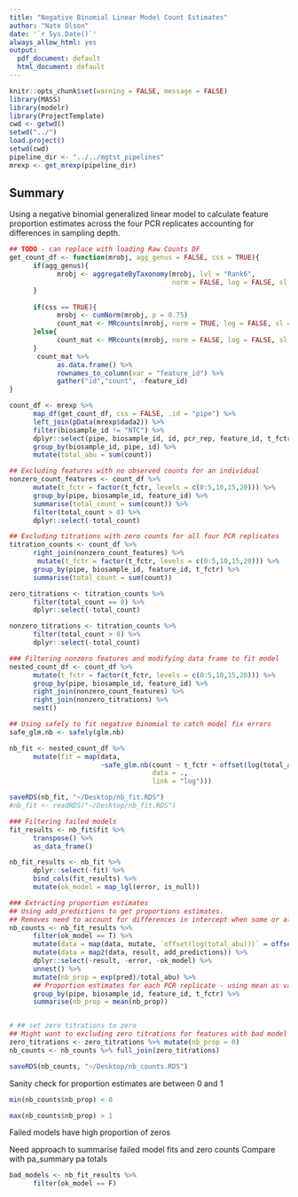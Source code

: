 ```yaml
---
title: "Negative Binomial Linear Model Count Estimates"
author: "Nate Olson"
date: '`r Sys.Date()`'
always_allow_html: yes
output:
  pdf_document: default
  html_document: default
---
```


```r
knitr::opts_chunk$set(warning = FALSE, message = FALSE)
library(MASS)
library(modelr)
library(ProjectTemplate)
cwd <- getwd()
setwd("../")
load.project()
setwd(cwd) 
pipeline_dir <- "../../mgtst_pipelines"
mrexp <- get_mrexp(pipeline_dir)
```

## Summary
Using a negative binomial generalized linear model to calculate feature proportion estimates across the four PCR replicates accounting for differences in sampling depth.

```r

## TODO - can replace with loading Raw Counts DF
get_count_df <- function(mrobj, agg_genus = FALSE, css = TRUE){
      if(agg_genus){
            mrobj <- aggregateByTaxonomy(mrobj, lvl = "Rank6", 
                                         norm = FALSE, log = FALSE, sl = 1)
      }
      
      if(css == TRUE){
            mrobj <- cumNorm(mrobj, p = 0.75)
            count_mat <- MRcounts(mrobj, norm = TRUE, log = FALSE, sl = 1000)
      }else{
            count_mat <- MRcounts(mrobj, norm = FALSE, log = FALSE, sl = 1)
      }
       count_mat %>%  
            as.data.frame() %>% 
            rownames_to_column(var = "feature_id") %>% 
            gather("id","count", -feature_id)
}

count_df <- mrexp %>% 
      map_df(get_count_df, css = FALSE, .id = "pipe") %>% 
      left_join(pData(mrexp$dada2)) %>% 
      filter(biosample_id != "NTC") %>% 
      dplyr::select(pipe, biosample_id, id, pcr_rep, feature_id, t_fctr, count) %>% 
      group_by(biosample_id, pipe, id) %>% 
      mutate(total_abu = sum(count))

## Excluding features with no observed counts for an individual 
nonzero_count_features <- count_df %>% 
      mutate(t_fctr = factor(t_fctr, levels = c(0:5,10,15,20))) %>% 
      group_by(pipe, biosample_id, feature_id) %>% 
      summarise(total_count = sum(count)) %>% 
      filter(total_count > 0) %>% 
      dplyr::select(-total_count)

## Excluding titrations with zero counts for all four PCR replicates
titration_counts <- count_df %>% 
      right_join(nonzero_count_features) %>% 
       mutate(t_fctr = factor(t_fctr, levels = c(0:5,10,15,20))) %>% 
      group_by(pipe, biosample_id, feature_id, t_fctr) %>% 
      summarise(total_count = sum(count)) 

zero_titrations <- titration_counts %>%
      filter(total_count == 0) %>% 
      dplyr::select(-total_count) 

nonzero_titrations <- titration_counts %>% 
      filter(total_count > 0) %>% 
      dplyr::select(-total_count)

### Filtering nonzero features and modifying data frame to fit model      
nested_count_df <- count_df %>% 
      mutate(t_fctr = factor(t_fctr, levels = c(0:5,10,15,20))) %>% 
      group_by(pipe, biosample_id, feature_id) %>% 
      right_join(nonzero_count_features) %>% 
      right_join(nonzero_titrations) %>% 
      nest()
```

```r
## Using safely to fit negative binomial to catch model fix errors
safe_glm.nb <- safely(glm.nb)

nb_fit <- nested_count_df %>%
      mutate(fit = map(data, 
                       ~safe_glm.nb(count ~ t_fctr + offset(log(total_abu)), 
                                    data = ., 
                                    link = "log"))) 

saveRDS(nb_fit, "~/Desktop/nb_fit.RDS")
#nb_fit <- readRDS("~/Desktop/nb_fit.RDS")

### Filtering failed models
fit_results <- nb_fit$fit %>% 
      transpose() %>% 
      as_data_frame()

nb_fit_results <- nb_fit %>% 
      dplyr::select(-fit) %>%
      bind_cols(fit_results) %>% 
      mutate(ok_model = map_lgl(error, is_null)) 

### Extracting proportion estimates
## Using add_predictions to get proportions estimates. 
## Removes need to account for differences in intercept when some or all of the titrations are excluded from the model fit due to no observed counts. 
nb_counts <- nb_fit_results %>% 
      filter(ok_model == T) %>% 
      mutate(data = map(data, mutate, `offset(log(total_abu)))` = offset(log(total_abu)))) %>% 
      mutate(data = map2(data, result, add_predictions)) %>%
      dplyr::select(-result, -error, -ok_model) %>%
      unnest() %>% 
      mutate(nb_prop = exp(pred)/total_abu) %>% 
      ## Proportion estimates for each PCR replicate - using mean as values are not unique
      group_by(pipe, biosample_id, feature_id, t_fctr) %>% 
      summarise(nb_prop = mean(nb_prop))


# ## set zero titrations to zero
## Might want to excluding zero titrations for features with bad model fits
zero_titrations <- zero_titrations %>% mutate(nb_prop = 0)
nb_counts <- nb_counts %>% full_join(zero_titrations)

saveRDS(nb_counts, "~/Desktop/nb_counts.RDS")
```

Sanity check for proportion estimates are between 0 and 1

```r
min(nb_counts$nb_prop) < 0
```
```r
max(nb_counts$nb_prop) > 1
```


Failed models have high proportion of zeros

Need approach to summarise failed model fits and zero counts
Compare with pa_summary pa totals
```r
bad_models <- nb_fit_results %>% 
      filter(ok_model == F) 
```



